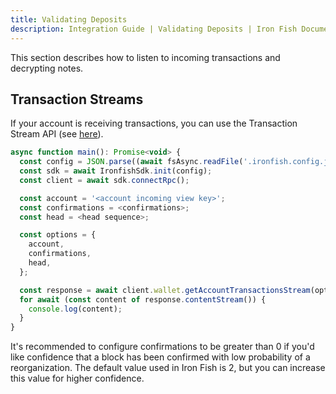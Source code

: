 ```yaml
---
title: Validating Deposits
description: Integration Guide | Validating Deposits | Iron Fish Documentation
---
```


This section describes how to listen to incoming transactions and decrypting notes.

## Transaction Streams

If your account is receiving transactions, you can use the Transaction Stream API (see [here](/developers/documentation/rpc/wallet/get_account_transactions)).

```js
async function main(): Promise<void> {
  const config = JSON.parse((await fsAsync.readFile('.ironfish.config.json')).toString());
  const sdk = await IronfishSdk.init(config);
  const client = await sdk.connectRpc();

  const account = '<account incoming view key>';
  const confirmations = <confirmations>;
  const head = <head sequence>;

  const options = {
    account,
    confirmations,
    head,
  };

  const response = await client.wallet.getAccountTransactionsStream(options);
  for await (const content of response.contentStream()) {
    console.log(content);
  }
}
```

It's recommended to configure confirmations to be greater than 0 if you'd like
confidence that a block has been confirmed with low probability of a
reorganization. The default value used in Iron Fish is 2, but you can increase
this value for higher confidence.
